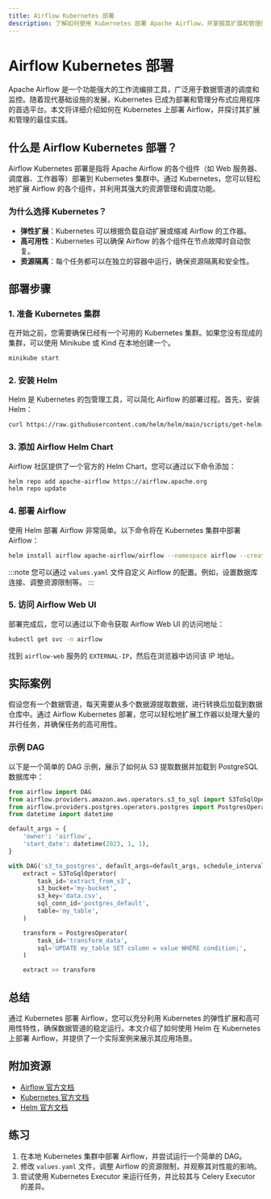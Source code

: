 ```yaml
---
title: Airflow Kubernetes 部署
description: 了解如何使用 Kubernetes 部署 Apache Airflow，并掌握其扩展和管理的最佳实践。
---
```


# Airflow Kubernetes 部署

Apache Airflow 是一个功能强大的工作流编排工具，广泛用于数据管道的调度和监控。随着现代基础设施的发展，Kubernetes 已成为部署和管理分布式应用程序的首选平台。本文将详细介绍如何在 Kubernetes 上部署 Airflow，并探讨其扩展和管理的最佳实践。

## 什么是 Airflow Kubernetes 部署？

Airflow Kubernetes 部署是指将 Apache Airflow 的各个组件（如 Web 服务器、调度器、工作器等）部署到 Kubernetes 集群中。通过 Kubernetes，您可以轻松地扩展 Airflow 的各个组件，并利用其强大的资源管理和调度功能。

### 为什么选择 Kubernetes？

- **弹性扩展**：Kubernetes 可以根据负载自动扩展或缩减 Airflow 的工作器。
- **高可用性**：Kubernetes 可以确保 Airflow 的各个组件在节点故障时自动恢复。
- **资源隔离**：每个任务都可以在独立的容器中运行，确保资源隔离和安全性。

## 部署步骤

### 1. 准备 Kubernetes 集群

在开始之前，您需要确保已经有一个可用的 Kubernetes 集群。如果您没有现成的集群，可以使用 Minikube 或 Kind 在本地创建一个。

```bash
minikube start
```

### 2. 安装 Helm

Helm 是 Kubernetes 的包管理工具，可以简化 Airflow 的部署过程。首先，安装 Helm：

```bash
curl https://raw.githubusercontent.com/helm/helm/main/scripts/get-helm-3 | bash
```

### 3. 添加 Airflow Helm Chart

Airflow 社区提供了一个官方的 Helm Chart，您可以通过以下命令添加：

```bash
helm repo add apache-airflow https://airflow.apache.org
helm repo update
```

### 4. 部署 Airflow

使用 Helm 部署 Airflow 非常简单。以下命令将在 Kubernetes 集群中部署 Airflow：

```bash
helm install airflow apache-airflow/airflow --namespace airflow --create-namespace
```

:::note
您可以通过 `values.yaml` 文件自定义 Airflow 的配置。例如，设置数据库连接、调整资源限制等。
:::

### 5. 访问 Airflow Web UI

部署完成后，您可以通过以下命令获取 Airflow Web UI 的访问地址：

```bash
kubectl get svc -n airflow
```

找到 `airflow-web` 服务的 `EXTERNAL-IP`，然后在浏览器中访问该 IP 地址。

## 实际案例

假设您有一个数据管道，每天需要从多个数据源提取数据，进行转换后加载到数据仓库中。通过 Airflow Kubernetes 部署，您可以轻松地扩展工作器以处理大量的并行任务，并确保任务的高可用性。

### 示例 DAG

以下是一个简单的 DAG 示例，展示了如何从 S3 提取数据并加载到 PostgreSQL 数据库中：

```python
from airflow import DAG
from airflow.providers.amazon.aws.operators.s3_to_sql import S3ToSqlOperator
from airflow.providers.postgres.operators.postgres import PostgresOperator
from datetime import datetime

default_args = {
    'owner': 'airflow',
    'start_date': datetime(2023, 1, 1),
}

with DAG('s3_to_postgres', default_args=default_args, schedule_interval='@daily') as dag:
    extract = S3ToSqlOperator(
        task_id='extract_from_s3',
        s3_bucket='my-bucket',
        s3_key='data.csv',
        sql_conn_id='postgres_default',
        table='my_table',
    )

    transform = PostgresOperator(
        task_id='transform_data',
        sql='UPDATE my_table SET column = value WHERE condition;',
    )

    extract >> transform
```

## 总结

通过 Kubernetes 部署 Airflow，您可以充分利用 Kubernetes 的弹性扩展和高可用性特性，确保数据管道的稳定运行。本文介绍了如何使用 Helm 在 Kubernetes 上部署 Airflow，并提供了一个实际案例来展示其应用场景。

## 附加资源

- [Airflow 官方文档](https://airflow.apache.org/docs/)
- [Kubernetes 官方文档](https://kubernetes.io/docs/home/)
- [Helm 官方文档](https://helm.sh/docs/)

## 练习

1. 在本地 Kubernetes 集群中部署 Airflow，并尝试运行一个简单的 DAG。
2. 修改 `values.yaml` 文件，调整 Airflow 的资源限制，并观察其对性能的影响。
3. 尝试使用 Kubernetes Executor 来运行任务，并比较其与 Celery Executor 的差异。
